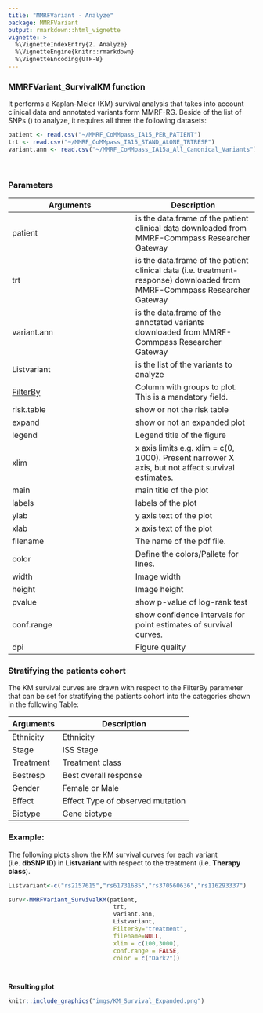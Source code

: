 ```yaml
---
title: "MMRFVariant - Analyze"
package: MMRFVariant
output: rmarkdown::html_vignette
vignette: >
  %\VignetteIndexEntry{2. Analyze}
  %\VignetteEngine{knitr::rmarkdown}
  %\VignetteEncoding{UTF-8}
---
```




### <b>MMRFVariant_SurvivalKM function</b>

It performs a Kaplan-Meier (KM) survival analysis that takes into account clinical data and annotated variants form MMRF-RG. Beside of the list of SNPs (<ListSNPs>) to analyze, it requires all three the following datasets:<br>

```r

patient <- read.csv("~/MMRF_CoMMpass_IA15_PER_PATIENT")
trt <- read.csv("~/MMRF_CoMMpass_IA15_STAND_ALONE_TRTRESP")
variant.ann <- read.csv("~/MMRF_CoMMpass_IA15a_All_Canonical_Variants")


```
<br>
 

### <b>Parameters</b>

**Arguments** | **Description**
-----|-----
patient|is the data.frame of the patient clinical data downloaded from MMRF-Commpass Researcher Gateway 
trt|is the data.frame of the patient clinical data (i.e. treatment-response) downloaded from MMRF-Commpass Researcher Gateway 
variant.ann| is the data.frame of the annotated variants downloaded from MMRF-Commpass Researcher Gateway
Listvariant| is the list of the variants to analyze
[FilterBy](#FilterBy)| Column with groups to plot. This is a mandatory field.
risk.table| show or not the risk table
expand| show or not an expanded plot
legend| Legend title of the figure
xlim| x axis limits e.g. xlim = c(0, 1000). Present narrower X axis, but not affect survival estimates.
main| main title of the plot
labels| labels of the plot
ylab| y axis text of the plot
xlab| x axis text of the plot
filename| The name of the pdf file.
color| Define the colors/Pallete for lines.
width| Image width
height| Image height
pvalue| show p-value of log-rank test
conf.range|  show confidence intervals for point estimates of survival curves.
dpi| Figure quality


### <b>Stratifying the patients cohort</b>

The KM survival curves are drawn with respect to the <a name="FilterBy">FilterBy</a> parameter that can be set for stratifying the patients cohort into the categories shown in the following Table:


**Arguments** | **Description**
-----|-----
Ethnicity | Ethnicity 
Stage | ISS Stage
Treatment |  Treatment class
Bestresp |  Best overall response
Gender |  Female or Male
Effect |  Effect Type of observed mutation
Biotype |  Gene biotype




### Example:

<p align="justify">The following plots show the KM survival curves for each variant (i.e. <b>dbSNP ID</b>) in <b>Listvariant</b> with respect to the treatment (i.e. <b>Therapy class</b>).

```r

Listvariant<-c("rs2157615","rs61731685","rs370560636","rs116293337")

surv<-MMRFVariant_SurvivalKM(patient,  
                              trt,
                              variant.ann,
                              Listvariant,
                              FilterBy="treatment", 
                              filename=NULL,
                              xlim = c(100,3000),
                              conf.range = FALSE,
                              color = c("Dark2"))




```



<div class="panel panel-info">
<div class="panel-heading"><b>Resulting plot</b></div>
<div class="panel-body">
</div>
</div>

```r
knitr::include_graphics("imgs/KM_Survival_Expanded.png")
```




